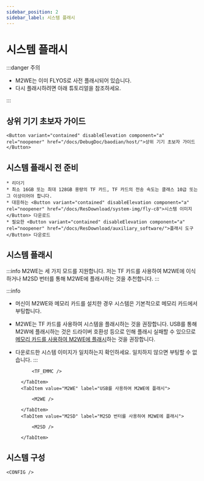 ```yaml
---
sidebar_position: 2
sidebar_label: 시스템 플래시
---
```




# 시스템 플래시

:::danger 주의

* M2WE는 이미 FLYOS로 사전 플래시되어 있습니다.
* 다시 플래시하려면 아래 튜토리얼을 참조하세요.

:::


## 상위 기기 초보자 가이드

    <Button variant="contained" disableElevation component="a" rel="noopener" href="/docs/DebugDoc/baodian/host/">상위 기기 초보자 가이드</Button>

## 시스템 플래시 전 준비

    * 리더기
    * 최소 16GB 또는 최대 128GB 용량의 TF 카드, TF 카드의 전송 속도는 클래스 10급 또는 그 이상이어야 합니다.
    * 대응하는 <Button variant="contained" disableElevation component="a" rel="noopener" href="/docs/ResDownload/system-img/fly-c8">시스템 이미지</Button> 다운로드
    * 필요한 <Button variant="contained" disableElevation component="a" rel="noopener" href="/docs/ResDownload/auxiliary_software/">플래시 도구</Button> 다운로드

## 시스템 플래시

:::info
M2WE는 세 가지 모드를 지원합니다. 저는 TF 카드를 사용하여 M2WE에 이식하거나 M2SD 번터를 통해 M2WE에 플래시하는 것을 추천합니다.
:::

:::info
* 머신이 M2WE와 메모리 카드를 설치한 경우 시스템은 기본적으로 메모리 카드에서 부팅합니다.
* M2WE는 TF 카드를 사용하여 시스템을 플래시하는 것을 권장합니다. USB를 통해 M2W에 플래시하는 것은 드라이버 호환성 등으로 인해 플래시 실패할 수 있으므로 [메모리 카드를 사용하여 M2WE에 플래시](https://mellow-next.klipper.cn/docs/ProductDoc/SBC/fly-pi-v2/fly-os)하는 것을 권장합니다.
* 다운로드한 시스템 이미지가 일치하는지 확인하세요. 일치하지 않으면 부팅할 수 없습니다.
:::

    <Tabs>
        <TabItem value="TF_M2WE" label="TF 카드를 사용하여 M2WE에 플래시">
            
            <TF_EMMC />

        </TabItem>
        <TabItem value="M2WE" label="USB를 사용하여 M2WE에 플래시">
            
            <M2WE />

        </TabItem>
        <TabItem value="M2SD" label="M2SD 번터를 사용하여 M2WE에 플래시">
            
            <M2SD />

        </TabItem>
    </Tabs>


## 시스템 구성

    <CONFIG />
